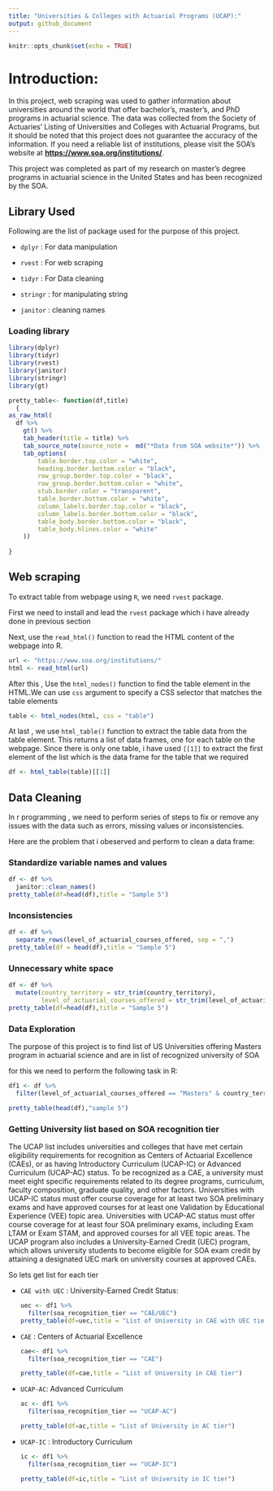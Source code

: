 ```yaml
---
title: "Universities & Colleges with Actuarial Programs (UCAP):"
output: github_document
---
```


```r
knitr::opts_chunk$set(echo = TRUE)

```

# Introduction:

In this project, web scraping was used to gather information about universities around the world that offer bachelor's, master's, and PhD programs in actuarial science. The data was collected from the Society of Actuaries' Listing of Universities and Colleges with Actuarial Programs, but it should be noted that this project does not guarantee the accuracy of the information. If you need a reliable list of institutions, please visit the SOA's website at [**https://www.soa.org/institutions/**](https://www.soa.org/institutions/).

This project was completed as part of my research on master's degree programs in actuarial science in the United States and has been recognized by the SOA.

## Library Used

Following are the list of package used for the purpose of this project.

-   `dplyr` : For data manipulation

-   `rvest` : For web scraping

-   `tidyr` : For Data cleaning

-   `stringr` : for manipulating string

-   `janitor` : cleaning names

### Loading library

```r
library(dplyr)
library(tidyr)
library(rvest)
library(janitor)
library(stringr)
library(gt)
```

```r
pretty_table<- function(df,title)
  {
as_raw_html(
  df %>% 
    gt() %>%
    tab_header(title = title) %>%
    tab_source_note(source_note =  md("*Data from SOA website*")) %>%
    tab_options(
        table.border.top.color = "white",
        heading.border.bottom.color = "black",
        row_group.border.top.color = "black",
        row_group.border.bottom.color = "white",
        stub.border.color = "transparent",
        table.border.bottom.color = "white",
        column_labels.border.top.color = "black",
        column_labels.border.bottom.color = "black",
        table_body.border.bottom.color = "black",
        table_body.hlines.color = "white"
    ))
    
}
```

## Web scraping

To extract table from webpage using `R`, we need `rvest` package.

First we need to install and lead the `rvest` package which i have already done in previous section

Next, use the `read_html()` function to read the HTML content of the webpage into R.

```r
url <- "https://www.soa.org/institutions/"
html <- read_html(url)
```

After this , Use the `html_nodes()` function to find the table element in the HTML.We can use `css` argument to specify a CSS selector that matches the table elements

```r
table <- html_nodes(html, css = "table")

```

At last , we use `html_table()` function to extract the table data from the table element. This returns a list of data frames, one for each table on the webpage. Since there is only one table, i have used `[[1]]` to extract the first element of the list which is the data frame for the table that we required

```r
df <- html_table(table)[[1]]
```

## Data Cleaning

In r programming , we need to perform series of steps to fix or remove any issues with the data such as errors, missing values or inconsistencies.

Here are the problem that i obeserved and perform to clean a data frame:

### Standardize variable names and values

```r
df <- df %>%
  janitor::clean_names()
pretty_table(df=head(df),title = "Sample 5")
```

### Inconsistencies 

```r
df <- df %>%
  separate_rows(level_of_actuarial_courses_offered, sep = ",")
pretty_table(df = head(df),title = "Sample 5")
```

### Unnecessary white space

```r
df <- df %>%
  mutate(country_territory = str_trim(country_territory),
         level_of_actuarial_courses_offered = str_trim(level_of_actuarial_courses_offered))
pretty_table(df=head(df),title = "Sample 5")

```

### Data Exploration

The purpose of this project is to find list of US Universities offering Masters program in actuarial science and are in list of recognized university of SOA

for this we need to perform the following task in R:

```r
df1 <- df %>%
  filter(level_of_actuarial_courses_offered == "Masters" & country_territory =="United States")

pretty_table(head(df),"sample 5")
```

### Getting University list based on SOA recognition tier 

The UCAP list includes universities and colleges that have met certain eligibility requirements for recognition as Centers of Actuarial Excellence (CAEs), or as having Introductory Curriculum (UCAP-IC) or Advanced Curriculum (UCAP-AC) status. To be recognized as a CAE, a university must meet eight specific requirements related to its degree programs, curriculum, faculty composition, graduate quality, and other factors. Universities with UCAP-IC status must offer course coverage for at least two SOA preliminary exams and have approved courses for at least one Validation by Educational Experience (VEE) topic area. Universities with UCAP-AC status must offer course coverage for at least four SOA preliminary exams, including Exam LTAM or Exam STAM, and approved courses for all VEE topic areas. The UCAP program also includes a University-Earned Credit (UEC) program, which allows university students to become eligible for SOA exam credit by attaining a designated UEC mark on university courses at approved CAEs.

So lets get list for each tier

-   `CAE with UEC` : University-Earned Credit Status:

    ```r
    uec <- df1 %>%
      filter(soa_recognition_tier == "CAE/UEC")
    pretty_table(df=uec,title = "List of University in CAE with UEC tier")

    ```

-   `CAE` : Centers of Actuarial Excellence

    ```r
    cae<- df1 %>%
      filter(soa_recognition_tier == "CAE")

    pretty_table(df=cae,title = "List of University in CAE tier")
    ```

-   `UCAP-AC`: Advanced Curriculum

    ```r
    ac <- df1 %>%
      filter(soa_recognition_tier == "UCAP-AC")

    pretty_table(df=ac,title = "List of University in AC tier")
    ```

-   `UCAP-IC` : Introductory Curriculum

    ```r
    ic <- df1 %>%
      filter(soa_recognition_tier == "UCAP-IC")

    pretty_table(df=ic,title = "List of University in IC tier")
    ```

###  
